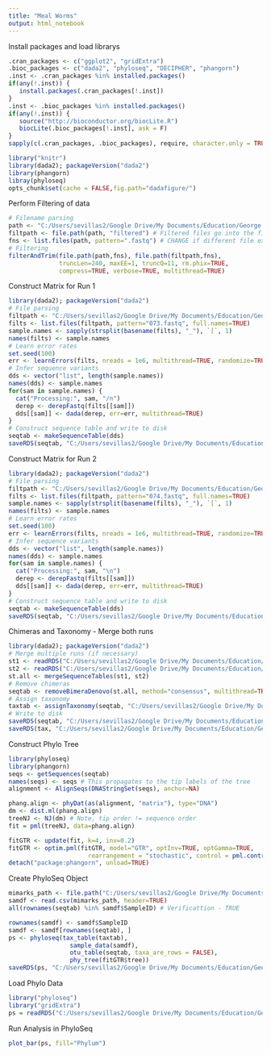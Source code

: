 ```yaml
---
title: "Meal Worms"
output: html_notebook
---
```

Install packages and load librarys
```r
.cran_packages <- c("ggplot2", "gridExtra")
.bioc_packages <- c("dada2", "phyloseq", "DECIPHER", "phangorn")
.inst <- .cran_packages %in% installed.packages()
if(any(!.inst)) {
   install.packages(.cran_packages[!.inst])
}
.inst <- .bioc_packages %in% installed.packages()
if(any(!.inst)) {
   source("http://bioconductor.org/biocLite.R")
   biocLite(.bioc_packages[!.inst], ask = F)
}
sapply(c(.cran_packages, .bioc_packages), require, character.only = TRUE)

library("knitr")
library(dada2); packageVersion("dada2")
library(phangorn)
libray(phyloseq)
opts_chunk$set(cache = FALSE,fig.path="dadafigure/")
```

Perform Filtering of data
```r
# Filename parsing
path <- "C:/Users/sevillas2/Google Drive/My Documents/Education/George Mason University/BINF703/2018_Spring_BaranovaGillevet/Analysis/DADA2/Samples"
filtpath <- file.path(path, "filtered") # Filtered files go into the filtered/ subdirectory
fns <- list.files(path, pattern=".fastq") # CHANGE if different file extensions
# Filtering
filterAndTrim(file.path(path,fns), file.path(filtpath,fns), 
              truncLen=240, maxEE=1, truncQ=11, rm.phix=TRUE,
              compress=TRUE, verbose=TRUE, multithread=TRUE)
```

Construct Matrix for Run 1
```r
library(dada2); packageVersion("dada2")
# File parsing
filtpath <- "C:/Users/sevillas2/Google Drive/My Documents/Education/George Mason University/BINF703/2018_Spring_BaranovaGillevet/Analysis/DADA2/Samples/filtered"
filts <- list.files(filtpath, pattern="073.fastq", full.names=TRUE) 
sample.names <- sapply(strsplit(basename(filts), "_"), `[`, 1) 
names(filts) <- sample.names
# Learn error rates
set.seed(100)
err <- learnErrors(filts, nreads = 1e6, multithread=TRUE, randomize=TRUE)
# Infer sequence variants
dds <- vector("list", length(sample.names))
names(dds) <- sample.names
for(sam in sample.names) {
  cat("Processing:", sam, "/n")
  derep <- derepFastq(filts[[sam]])
  dds[[sam]] <- dada(derep, err=err, multithread=TRUE)
}
# Construct sequence table and write to disk
seqtab <- makeSequenceTable(dds)
saveRDS(seqtab, "C:/Users/sevillas2/Google Drive/My Documents/Education/George Mason University/BINF703/2018_Spring_BaranovaGillevet/Analysis/DADA2/Output/seqtab073.rds") 
```

Construct Matrix for Run 2
```r
library(dada2); packageVersion("dada2")
# File parsing
filtpath <- "C:/Users/sevillas2/Google Drive/My Documents/Education/George Mason University/BINF703/2018_Spring_BaranovaGillevet/Analysis/DADA2/Samples/filtered"
filts <- list.files(filtpath, pattern="074.fastq", full.names=TRUE) 
sample.names <- sapply(strsplit(basename(filts), "_"), `[`, 1) 
names(filts) <- sample.names
# Learn error rates
set.seed(100)
err <- learnErrors(filts, nreads = 1e6, multithread=TRUE, randomize=TRUE)
# Infer sequence variants
dds <- vector("list", length(sample.names))
names(dds) <- sample.names
for(sam in sample.names) {
  cat("Processing:", sam, "\n")
  derep <- derepFastq(filts[[sam]])
  dds[[sam]] <- dada(derep, err=err, multithread=TRUE)
}
# Construct sequence table and write to disk
seqtab <- makeSequenceTable(dds)
saveRDS(seqtab, "C:/Users/sevillas2/Google Drive/My Documents/Education/George Mason University/BINF703/2018_Spring_BaranovaGillevet/Analysis/DADA2/Output/seqtab074.rds") 
```

Chimeras and Taxonomy - Merge both runs
```r
library(dada2); packageVersion("dada2")
# Merge multiple runs (if necessary)
st1 <- readRDS("C:/Users/sevillas2/Google Drive/My Documents/Education/George Mason University/BINF703/2018_Spring_BaranovaGillevet/Analysis/DADA2/Output/seqtab073.rds")
st2 <- readRDS("C:/Users/sevillas2/Google Drive/My Documents/Education/George Mason University/BINF703/2018_Spring_BaranovaGillevet/Analysis/DADA2/Output/seqtab074.rds")
st.all <- mergeSequenceTables(st1, st2)
# Remove chimeras
seqtab <- removeBimeraDenovo(st.all, method="consensus", multithread=TRUE)
# Assign taxonomy
taxtab <- assignTaxonomy(seqtab, "C:/Users/sevillas2/Google Drive/My Documents/Education/George Mason University/BINF703/2018_Spring_BaranovaGillevet/Analysis/DADA2/References", multithread=TRUE)
# Write to disk
saveRDS(seqtab, "C:/Users/sevillas2/Google Drive/My Documents/Education/George Mason University/BINF703/2018_Spring_BaranovaGillevet/Analysis/DADA2/Output/seqtab_final.rds") 
saveRDS(tax, "C:/Users/sevillas2/Google Drive/My Documents/Education/George Mason University/BINF703/2018_Spring_BaranovaGillevet/Analysis/DADA2/Output/tax_final.rds")
```

Construct Phylo Tree
```r
library(phyloseq)
library(phangorn)
seqs <- getSequences(seqtab)
names(seqs) <- seqs # This propagates to the tip labels of the tree
alignment <- AlignSeqs(DNAStringSet(seqs), anchor=NA)

phang.align <- phyDat(as(alignment, "matrix"), type="DNA")
dm <- dist.ml(phang.align)
treeNJ <- NJ(dm) # Note, tip order != sequence order
fit = pml(treeNJ, data=phang.align)

fitGTR <- update(fit, k=4, inv=0.2)
fitGTR <- optim.pml(fitGTR, model="GTR", optInv=TRUE, optGamma=TRUE,
                      rearrangement = "stochastic", control = pml.control(trace = 0))
detach("package:phangorn", unload=TRUE)
```

Create PhyloSeq Object
```r
mimarks_path <- file.path("C:/Users/sevillas2/Google Drive/My Documents/Education/George Mason University/BINF703/2018_Spring_BaranovaGillevet/Input_PhyloSeq.csv")
samdf <- read.csv(mimarks_path, header=TRUE)
all(rownames(seqtab) %in% samdf$SampleID) # Verificattion - TRUE

rownames(samdf) <- samdf$SampleID
samdf <- samdf[rownames(seqtab), ]
ps <- phyloseq(tax_table(taxtab),
                 sample_data(samdf),
                 otu_table(seqtab, taxa_are_rows = FALSE),
                 phy_tree(fitGTR$tree))
saveRDS(ps, "C:/Users/sevillas2/Google Drive/My Documents/Education/George Mason University/BINF703/2018_Spring_BaranovaGillevet/Analysis/DADA2/Output/ps_final.rds")
```

Load Phylo Data
```r
library("phyloseq")
library("gridExtra")
ps = readRDS("C:/Users/sevillas2/Google Drive/My Documents/Education/George Mason University/BINF703/2018_Spring_BaranovaGillevet/Analysis/DADA2/Output/ps_final.rds")
```
Run Analysis in PhyloSeq
```r
plot_bar(ps, fill="Phylum")
```

